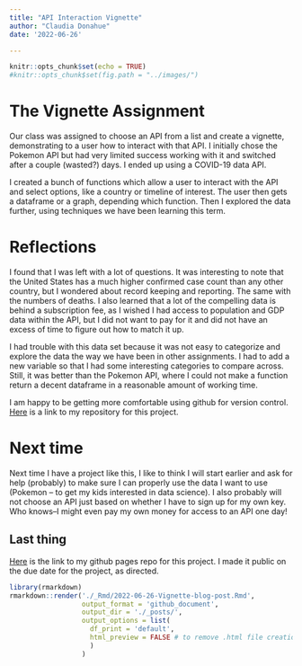 ```yaml
---
title: "API Interaction Vignette"
author: "Claudia Donahue"
date: '2022-06-26'

---
```


```r
knitr::opts_chunk$set(echo = TRUE)
#knitr::opts_chunk$set(fig.path = "../images/")
```

# The Vignette Assignment  

Our class was assigned to choose an API from a list and create a vignette, demonstrating to a user how to interact with that API. I initially chose the Pokemon API but had very limited success working with it and switched after a couple (wasted?) days. I ended up using a COVID-19 data API. 

I created a bunch of functions which allow a user to interact with the API and select options, like a country or timeline of interest. The user then gets a dataframe or a graph, depending which function. Then I explored the data further, using techniques we have been learning this term. 

# Reflections  

I found that I was left with a lot of questions. It was interesting to note that the United States has a much higher confirmed case count than any other country, but I wondered about record keeping and reporting. The same with the numbers of deaths. I also learned that a lot of the compelling data is behind a subscription fee, as I wished I had access to population and GDP data within the API, but I did not want to pay for it and did not have an excess of time to figure out how to match it up.  

I had trouble with this data set because it was not easy to categorize and explore the data the way we have been in other assignments. I had to add a new variable so that I had some interesting categories to compare across. Still, it was better than the Pokemon API, where I could not make a function return a decent dataframe in a reasonable amount of working time.  

I am happy to be getting more comfortable using github for version control. [Here](https://github.com/cdonahu/ST558-project-1) is a link to my repository for this project. 

# Next time  

Next time I have a project like this, I like to think I will start earlier and ask for help (probably) to make sure I can properly use the data I want to use (Pokemon -- to get my kids interested in data science). I also probably will not choose an API just based on whether I have to sign up for my own key. Who knows--I might even pay my own money for access to an API one day! 

## Last thing  
[Here](https://cdonahu.github.io/ST558-project-1/) is the link to my github pages repo for this project. I made it public on the due date for the project, as directed. 

```r
library(rmarkdown)
rmarkdown::render('./_Rmd/2022-06-26-Vignette-blog-post.Rmd',
                  output_format = 'github_document',
                  output_dir = './_posts/',
                  output_options = list(
                    df_print = 'default',
                    html_preview = FALSE # to remove .html file creation
                    )
                  )
```
